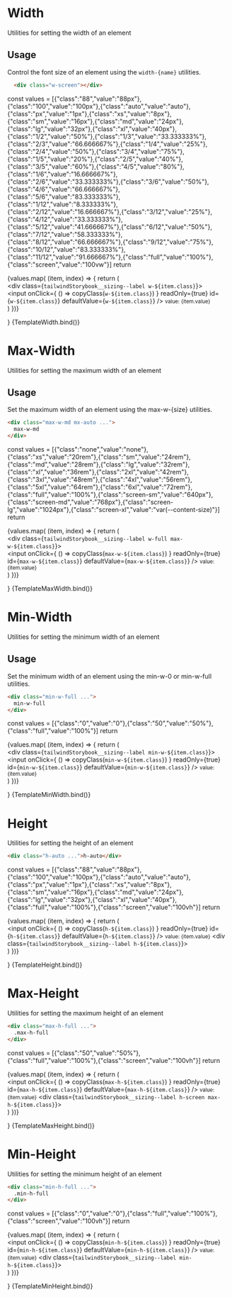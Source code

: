 
<Meta title="Tailwind/Sizing" />

# Width
Utilities for setting the width of an element

## Usage
Control the font size of an element using the `width-{name}` utilities.

```html
  <div class="w-screen"></div>
```

  const values = [{"class":"88","value":"88px"},{"class":"100","value":"100px"},{"class":"auto","value":"auto"},{"class":"px","value":"1px"},{"class":"xs","value":"8px"},{"class":"sm","value":"16px"},{"class":"md","value":"24px"},{"class":"lg","value":"32px"},{"class":"xl","value":"40px"},{"class":"1/2","value":"50%"},{"class":"1/3","value":"33.333333%"},{"class":"2/3","value":"66.666667%"},{"class":"1/4","value":"25%"},{"class":"2/4","value":"50%"},{"class":"3/4","value":"75%"},{"class":"1/5","value":"20%"},{"class":"2/5","value":"40%"},{"class":"3/5","value":"60%"},{"class":"4/5","value":"80%"},{"class":"1/6","value":"16.666667%"},{"class":"2/6","value":"33.333333%"},{"class":"3/6","value":"50%"},{"class":"4/6","value":"66.666667%"},{"class":"5/6","value":"83.333333%"},{"class":"1/12","value":"8.333333%"},{"class":"2/12","value":"16.666667%"},{"class":"3/12","value":"25%"},{"class":"4/12","value":"33.333333%"},{"class":"5/12","value":"41.666667%"},{"class":"6/12","value":"50%"},{"class":"7/12","value":"58.333333%"},{"class":"8/12","value":"66.666667%"},{"class":"9/12","value":"75%"},{"class":"10/12","value":"83.333333%"},{"class":"11/12","value":"91.666667%"},{"class":"full","value":"100%"},{"class":"screen","value":"100vw"}]
  return <div>
    {values.map( (item, index) => {
      return (
      <div key={index}>
        <div class="tailwindStorybook__sizing">
          <div class="tailwindStorybook__sizing--h">
            <div class={`tailwindStorybook__sizing--label w-${item.class}`}></div>
            <span>
              <input onClick={ () => copyClass(`w-${item.class}`) } readOnly={true} id={`w-${item.class}`} defaultValue={`w-${item.class}`} />
              <small> value: {item.value}</small>
            </span>
          </div>
        </div>
      </div>
      )
    })}
  </div>
}

<Story name="Width">
  {TemplateWidth.bind()}
</Story>



# Max-Width
Utilities for setting the maximum width of an element

## Usage
Set the maximum width of an element using the max-w-{size} utilities.

```html
<div class="max-w-md mx-auto ...">
  max-w-md
</div>
```

  const values = [{"class":"none","value":"none"},{"class":"xs","value":"20rem"},{"class":"sm","value":"24rem"},{"class":"md","value":"28rem"},{"class":"lg","value":"32rem"},{"class":"xl","value":"36rem"},{"class":"2xl","value":"42rem"},{"class":"3xl","value":"48rem"},{"class":"4xl","value":"56rem"},{"class":"5xl","value":"64rem"},{"class":"6xl","value":"72rem"},{"class":"full","value":"100%"},{"class":"screen-sm","value":"640px"},{"class":"screen-md","value":"768px"},{"class":"screen-lg","value":"1024px"},{"class":"screen-xl","value":"var(--content-size)"}]
  return <div>
    {values.map( (item, index) => {
      return (
      <div key={index}>
        <div class="tailwindStorybook__sizing">
          <div class="tailwindStorybook__sizing--h">
            <div class={`tailwindStorybook__sizing--label w-full max-w-${item.class}`}></div>
            <span>
              <input onClick={ () => copyClass(`max-w-${item.class}`) } readOnly={true} id={`max-w-${item.class}`} defaultValue={`max-w-${item.class}`} />
              <small> value: {item.value}</small>
            </span>
          </div>
        </div>
      </div>
      )
    })}
  </div>
}

<Story name="Max width">
  {TemplateMaxWidth.bind()}
</Story>


# Min-Width
Utilities for setting the minimum width of an element

## Usage
Set the minimum width of an element using the min-w-0 or min-w-full utilities.

```html
<div class="min-w-full ...">
  min-w-full
</div>
```

  const values = [{"class":"0","value":"0"},{"class":"50","value":"50%"},{"class":"full","value":"100%"}]
  return <div>
    {values.map( (item, index) => {
      return (
      <div key={index}>
        <div class="tailwindStorybook__sizing">
          <div class="tailwindStorybook__sizing--h">
            <div class={`tailwindStorybook__sizing--label min-w-${item.class}`}></div>
            <span>
              <input onClick={ () => copyClass(`min-w-${item.class}`) } readOnly={true} id={`min-w-${item.class}`} defaultValue={`min-w-${item.class}`} />
              <small> value: {item.value}</small>
            </span>
          </div>
        </div>
      </div>
      )
    })}
  </div>
}

<Story name="Min width">
  {TemplateMinWidth.bind()}
</Story>


# Height
Utilities for setting the height of an element


```html
<div class="h-auto ...">h-auto</div>
```

  const values = [{"class":"88","value":"88px"},{"class":"100","value":"100px"},{"class":"auto","value":"auto"},{"class":"px","value":"1px"},{"class":"xs","value":"8px"},{"class":"sm","value":"16px"},{"class":"md","value":"24px"},{"class":"lg","value":"32px"},{"class":"xl","value":"40px"},{"class":"full","value":"100%"},{"class":"screen","value":"100vh"}]
  return <div>
    {values.map( (item, index) => {
      return (
      <div key={index}>
        <div class="tailwindStorybook__sizing">
          <div class="tailwindStorybook__sizing--w">
            <span>
              <input onClick={ () => copyClass(`h-${item.class}`) } readOnly={true} id={`h-${item.class}`} defaultValue={`h-${item.class}`} />
              <small> value: {item.value}</small>
            </span>
            <div class={`tailwindStorybook__sizing--label h-${item.class}`}></div>
          </div>
        </div>
      </div>
      )
    })}
  </div>
}

<Story name="Height">
  {TemplateHeight.bind()}
</Story>



# Max-Height
Utilities for setting the maximum height of an element


```html
<div class="max-h-full ...">
  .max-h-full
</div>
```

  const values = [{"class":"50","value":"50%"},{"class":"full","value":"100%"},{"class":"screen","value":"100vh"}]
  return <div>
    {values.map( (item, index) => {
      return (
      <div key={index}>
        <div class="tailwindStorybook__sizing">
          <div class="tailwindStorybook__sizing--w">
            <span>
              <input onClick={ () => copyClass(`max-h-${item.class}`) } readOnly={true} id={`max-h-${item.class}`} defaultValue={`max-h-${item.class}`} />
              <small> value: {item.value}</small>
            </span>
            <div class={`tailwindStorybook__sizing--label h-screen max-h-${item.class}`}></div>
          </div>
        </div>
      </div>
      )
    })}
  </div>
}

<Story name="Max Height">
  {TemplateMaxHeight.bind()}
</Story>


# Min-Height
Utilities for setting the minimum height of an element


```html
<div class="min-h-full ...">
  .min-h-full
</div>
```

  const values = [{"class":"0","value":"0"},{"class":"full","value":"100%"},{"class":"screen","value":"100vh"}]
  return <div>
    {values.map( (item, index) => {
      return (
      <div key={index}>
        <div class="tailwindStorybook__sizing">
          <div class="tailwindStorybook__sizing--w">
            <span>
              <input onClick={ () => copyClass(`min-h-${item.class}`) } readOnly={true} id={`min-h-${item.class}`} defaultValue={`min-h-${item.class}`} />
              <small> value: {item.value}</small>
            </span>
            <div class={`tailwindStorybook__sizing--label min-h-${item.class}`}></div>
          </div>
        </div>
      </div>
      )
    })}
  </div>
}

<Story name="Min Height">
  {TemplateMinHeight.bind()}
</Story>



